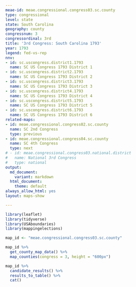 ```yaml
---
meae-id: meae.congressional.congress03.sc.county
type: congressional
level: state
state: South Carolina
geography: county
congressnum: 3
congressordinal: 3rd
title: '3rd Congress: South Carolina 1793'
year: 1793
legend: fed-vs-rep
nnv:
- id: sc.uscongress.district1.1793
  name: SC US Congress 1793 District 1
- id: sc.uscongress.district2.1793
  name: SC US Congress 1793 District 2
- id: sc.uscongress.district3.1793
  name: SC US Congress 1793 District 3
- id: sc.uscongress.district4.1793
  name: SC US Congress 1793 District 4
- id: sc.uscongress.district5.1793
  name: SC US Congress 1793 District 5
- id: sc.uscongress.district6.1793
  name: SC US Congress 1793 District 6
related-maps:
- id: meae.congressional.congress02.sc.county
  name: SC 2nd Congress
  type: previous
- id: meae.congressional.congress04.sc.county
  name: SC 4th Congress
  type: next
# - id: meae.congressional.congress03.national.district
#   name: National 3rd Congress
#   type: national
output:
  md_document:
    variant: markdown
  html_document:
    theme: default
always_allow_html: yes
layout: maps-show

---
```


```r
library(leaflet)
library(tidyverse)
library(USAboundaries)
library(mappingelections)

map_id <- "meae.congressional.congress03.sc.county"
```

<div class="map">

```r
map_id %>%
  get_county_map_data() %>%
  map_counties(congress = 3, height = "600px")
```

</div>

<div class="results-table">

```r
map_id %>%
  candidate_results() %>%
  results_to_table() %>%
  cat()
```

</div>
